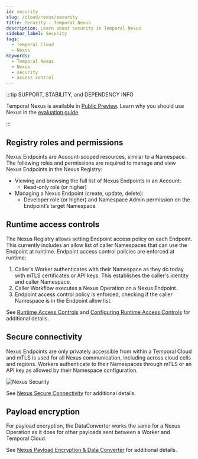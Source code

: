 ```yaml
---
id: security
slug: /cloud/nexus/security
title: Security - Temporal Nexus
description: Learn about security in Temporal Nexus
sidebar_label: Security
tags:
  - Temporal Cloud
  - Nexus
keywords:
  - Temporal Nexus
  - Nexus
  - security
  - access control
---
```


:::tip SUPPORT, STABILITY, and DEPENDENCY INFO

Temporal Nexus is available in [Public Preview](/evaluate/development-production-features/release-stages#public-preview).
Learn why you should use Nexus in the [evaluation guide](/evaluate/nexus).

:::

## Registry roles and permissions

Nexus Endpoints are Account-scoped resources, similar to a Namespace.
The following roles and permissions are required to manage and view Nexus Endpoints in the Nexus Registry:
- Viewing and browsing the full list of Nexus Endpoints in an Account: 
  - Read-only role (or higher)
- Managing a Nexus Endpoint (create, update, delete):
  - Developer role (or higher) and Namespace Admin permission on the Endpoint’s target Namespace

## Runtime access controls

The Nexus Registry allows setting Endpoint access policy on each Endpoint.
This currently includes an allow list of caller Namespaces that can use the Endpoint at runtime.
Endpoint access control policies are enforced at runtime:
1. Caller's Worker authenticates with their Namespace as they do today with mTLS certificates or API keys.
This establishes the caller's identity and caller Namespace.
2. Caller Workflow executes a Nexus Operation on a Nexus Endpoint.
3. Endpoint access control policy is enforced, checking if the caller Namespace is in the Endpoint allow list.

See [Runtime Access Controls](/nexus/security#runtime-access-controls) and [Configuring Runtime Access Controls](/nexus/registry#configure-runtime-access-controls) for additional details.

## Secure connectivity

Nexus Endpoints are only privately accessible from within a Temporal Cloud and mTLS is used for all Nexus communication, including across cloud cells and regions.
Workers authenticate to their Namespaces through mTLS or an API key as allowed by their Namespace configuration.

![Nexus Security](/img/nexus/nexus-workers-short.png)

See [Nexus Secure Connectivity](/nexus/security#secure-connectivity) for additional details.

## Payload encryption

For payload encryption, the DataConverter works the same for a Nexus Operation as it does for other payloads sent between a Worker and Temporal Cloud.

See [Nexus Payload Encryption & Data Converter](/nexus/security#payload-encryption-data-converter) for additional details.
